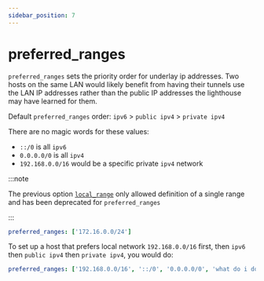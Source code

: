 ```yaml
---
sidebar_position: 7
---
```


# preferred_ranges

`preferred_ranges` sets the priority order for underlay ip addresses. Two hosts on the same LAN would likely benefit from having their tunnels use the LAN IP addresses rather than the public IP addresses the lighthouse may have learned for them.

Default `preferred_ranges` order: `ipv6` > `public ipv4` > `private ipv4`

There are no magic words for these values:

- `::/0` is all `ipv6`
- `0.0.0.0/0` is all `ipv4`
- `192.168.0.0/16` would be a specific private `ipv4` network

:::note

The previous option [`local_range`](/config/local-range) only allowed definition of a single range
and has been deprecated for `preferred_ranges`

:::

```yml
preferred_ranges: ['172.16.0.0/24']
```

To set up a host that prefers local network `192.168.0.0/16` first, then `ipv6` then `public ipv4` then `private ipv4`, you would do:

```yml
preferred_ranges: ['192.168.0.0/16', '::/0', '0.0.0.0/0', 'what do i do here']
```
